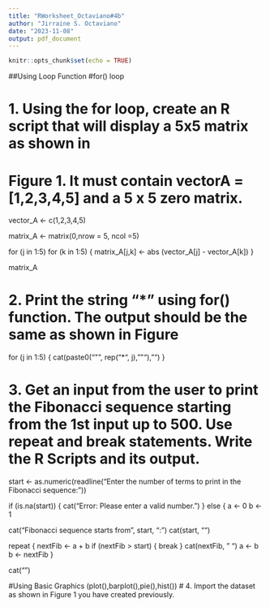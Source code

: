 ```yaml
---
title: "RWorksheet_Octaviano#4b"
author: "Jirraine S. Octaviano"
date: "2023-11-08"
output: pdf_document
---
```


```r
knitr::opts_chunk$set(echo = TRUE)
```


##Using Loop Function
#for() loop

#   1. Using the for loop, create an R script that will display a 5x5 matrix as shown in
#   Figure 1. It must contain vectorA = [1,2,3,4,5] and a 5 x 5 zero matrix.

vector_A <- c(1,2,3,4,5)

matrix_A <- matrix(0,nrow = 5, ncol =5)

for (j in 1:5)
for (k in 1:5)
{
    matrix_A[j,k] <- abs (vector_A[j] - vector_A[k])
}

  matrix_A

#   2. Print the string "*" using for() function. The output should be the same as shown in Figure

  for (j in 1:5) {
  cat(paste0("\"", rep("*", j), "\""), "\n")
  }

#   3. Get an input from the user to print the Fibonacci sequence starting from the 1st input up to 500. Use repeat and break statements. Write the R Scripts and its output.

  start <- as.numeric(readline("Enter the number of terms to print in the Fibonacci sequence: "))

  if (is.na(start)) {
  cat("Error: Please enter a valid number.\n")
} else {
  a <- 0
  b <- 1

 cat("Fibonacci sequence starts from", start, ":\n")
 cat(start, "")

 repeat {
    nextFib <- a + b
    if (nextFib > start) {
      break
    }
    cat(nextFib, " ")
    a <- b
    b <- nextFib
 }

 cat("\n")
 
 
#Using Basic Graphics (plot(),barplot(),pie(),hist())
#  4. Import the dataset as shown in Figure 1 you have created previously.




